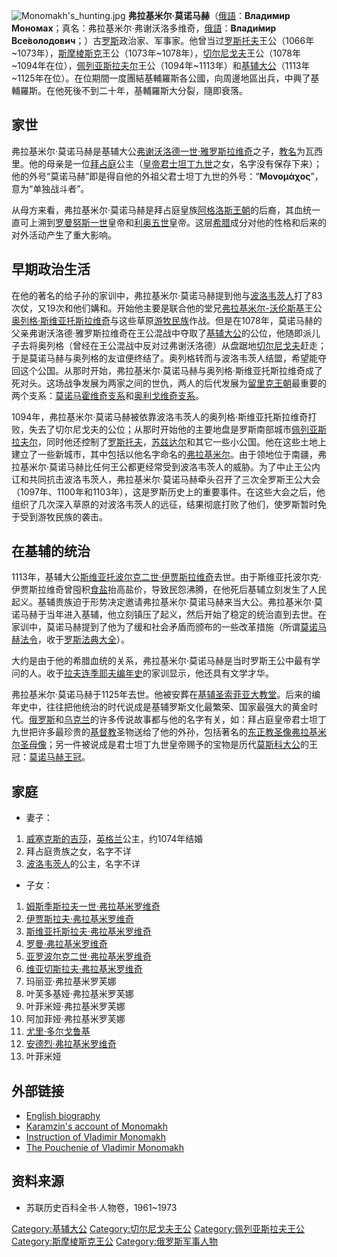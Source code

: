 {{Infobox royalty
| name = 弗拉基米爾·莫諾馬赫
| native name = Владимир Мономах
| image = Vladimir-II-Vsevolodovich Monomakh.jpg
| imgw = 200px
| caption = 弗拉基米爾·莫諾馬赫大公的肖像，繪於1672年
| succession1 = [[斯摩棱斯克统治者列表|斯摩棱斯克王公]]
| moretext1 = 
| reign1 = 1073年至1078年
| predecessor1 = [[伊戈尔·雅罗斯拉维奇|伊戈尔·雅罗斯拉维奇]]
| successor1 = [[达维德·斯维亚托斯拉维奇|达维德·斯维亚托斯拉维奇]]
| succession2 = [[切尔尼戈夫统治者列表|切尔尼戈夫王公]]
| moretext2 = 
| reign2 = 1078年至1094年
| coronation = 
| predecessor2 = [[鲍里斯·维亚切斯拉维奇|鲍里斯·维亚切斯拉维奇]]
| successor2 = [[安德烈·弗拉基米罗维奇_(佩列亚斯拉夫)|安德烈·弗拉基米罗维奇]]
| succession3 = [[佩列亚斯拉夫统治者列表|佩列亚斯拉夫王公]]
| moretext3 = 
| reign3 = 1094年至1113年
| predecessor3 = [[罗斯季斯拉夫·弗谢沃洛多维奇|罗斯季斯拉夫·弗谢沃洛多维奇]]
| successor3 = [[奥列格·斯维亚托斯拉维奇_(特穆塔拉干)|奥列格·斯维亚托斯拉维奇]]
| succession4 = [[基輔大公|基輔大公]]
| moretext4 = 
| reign4 = 1113年至1125年
| predecessor4 = [[斯維亞托波爾克二世·伊賈斯拉維奇|斯維亞托波爾克二世]]
| successor4 = [[姆斯季斯拉夫一世·弗拉基米羅維奇|姆斯季斯拉夫大帝]]
| house = [[留里克王朝|留里克王朝]]
| father = [[弗謝沃洛德一世·雅羅斯拉維奇|弗謝沃洛德一世·雅羅斯拉維奇]]
| mother = [[拜占庭帝國|拜占庭帝國]]公主（姓名不詳）
| birth_date = 1053年5月26日
| birth_place = 
| death_date = 1125年5月19日（71歲）
| death_place = 
| place of burial = [[聖索菲亞主教座堂_(基輔)|聖索菲亞主教座堂]]
|burial_date=
| signature = 
| religion  = [[東正教|東正教]]
}}
[[File:Monomakh's_hunting.jpg|thumb]]
'''弗拉基米尔·莫诺马赫 '''（[[俄語|俄語]]：'''Владимир Мономах'''；真名：弗拉基米尔·弗谢沃洛多维奇，[[俄語|俄語]]：'''Влади́мир Все́володович'''；{{bd|1053年||1125年|5月19日|}}）古[[罗斯|罗斯]]政治家、军事家。他曾当过[[罗斯托夫|罗斯托夫]]王公（1066年~1073年），[[斯摩棱斯克|斯摩棱斯克]]王公（1073年~1078年），[[切尔尼戈夫|切尔尼戈夫]]王公（1078年~1094年在位），[[佩列亚斯拉夫尔|佩列亚斯拉夫尔]]王公（1094年~1113年）和[[基辅大公|基辅大公]]（1113年~1125年在位）。在位期間一度團結基輔羅斯各公國，向周邊地區出兵，中興了基輔羅斯。在他死後不到二十年，基輔羅斯大分裂，隨即衰落。

== 家世 ==

弗拉基米尔·莫诺马赫是基辅大公[[弗谢沃洛德一世·雅罗斯拉维奇|弗谢沃洛德一世·雅罗斯拉维奇]]之子，[[教名|教名]]为瓦西里。他的母亲是一位[[拜占庭帝国|拜占庭]]公主（[[皇帝|皇帝]][[君士坦丁九世|君士坦丁九世]]之女，名字没有保存下来）；他的外号“莫诺马赫”即是得自他的外祖父君士坦丁九世的外号：“'''Μονομάχος'''”，意为“单独战斗者”。

从母方来看，弗拉基米尔·莫诺马赫是拜占庭皇族[[阿格洛斯王朝|阿格洛斯王朝]]的后裔，其血统一直可上溯到[[罗曼努斯一世|罗曼努斯一世]]皇帝和[[利奥五世_(拜占庭)|利奥五世]]皇帝。这层[[希腊|希腊]]成分对他的性格和后来的对外活动产生了重大影响。

== 早期政治生活 ==

在他的著名的给子孙的家训中，弗拉基米尔·莫诺马赫提到他与[[波洛韦茨人|波洛韦茨人]]打了83次仗，又19次和他们媾和。开始他主要是联合他的堂兄[[弗拉基米尔-沃伦斯基|弗拉基米尔-沃伦斯基]]王公[[奥列格·斯维亚托斯拉维奇_(特穆塔拉干)|奥列格·斯维亚托斯拉维奇]]与这些草原[[游牧民族|游牧民族]]作战。但是在1078年，莫诺马赫的父亲弗谢沃洛德·雅罗斯拉维奇在王公混战中夺取了[[基辅大公|基辅大公]]的公位，他随即派儿子去将奥列格（曾经在王公混战中反对过弗谢沃洛德）从盘踞地[[切尔尼戈夫|切尔尼戈夫]]赶走；于是莫诺马赫与奥列格的友谊便终结了。奥列格转而与波洛韦茨人结盟，希望能夺回这个公国。从那时开始，弗拉基米尔·莫诺马赫与奥列格·斯维亚托斯拉维奇成了死对头。这场战争发展为两家之间的世仇，两人的后代发展为[[留里克王朝|留里克王朝]]最重要的两个支系：[[莫诺马霍维奇支系|莫诺马霍维奇支系]]和[[奥利戈维奇支系|奥利戈维奇支系]]。

1094年，弗拉基米尔·莫诺马赫被依靠波洛韦茨人的奥列格·斯维亚托斯拉维奇打败，失去了切尔尼戈夫的公位；从那时开始他的主要地盘是罗斯南部城市[[佩列亚斯拉夫尔|佩列亚斯拉夫尔]]，同时他还控制了[[罗斯托夫|罗斯托夫]]，[[苏兹达尔|苏兹达尔]]和其它一些小公国。他在这些土地上建立了一些新城市，其中包括以他名字命名的[[弗拉基米尔|弗拉基米尔]]。由于领地位于南疆，弗拉基米尔·莫诺马赫比任何王公都更经常受到波洛韦茨人的威胁。为了中止王公内讧和共同抗击波洛韦茨人，弗拉基米尔·莫诺马赫牵头召开了三次全罗斯王公大会（1097年、1100年和1103年），这是罗斯历史上的重要事件。在这些大会之后，他组织了几次深入草原的对波洛韦茨人的远征，结果彻底打败了他们，使罗斯暂时免于受到游牧民族的袭击。

== 在基辅的统治 ==

1113年，基辅大公[[斯维亚托波尔克二世·伊贾斯拉维奇|斯维亚托波尔克二世·伊贾斯拉维奇]]去世。由于斯维亚托波尔克·伊贾斯拉维奇曾囤积[[食盐|食盐]]抬高盐价，导致民怨沸腾，在他死后基辅立刻发生了人民起义。基辅贵族迫于形势决定邀请弗拉基米尔·莫诺马赫来当大公。弗拉基米尔·莫诺马赫于当年进入基辅，他立刻镇压了起义，然后开始了稳定的统治直到去世。在家训中，莫诺马赫提到了他为了缓和社会矛盾而颁布的一些改革措施（所谓[[莫诺马赫法令|莫诺马赫法令]]，收于[[罗斯法典大全|罗斯法典大全]]）。

大约是由于他的希腊血统的关系，弗拉基米尔·莫诺马赫是当时罗斯王公中最有学问的人。收于[[拉夫连季耶夫编年史|拉夫连季耶夫编年史]]的家训显示，他还具有文学才华。

弗拉基米尔·莫诺马赫于1125年去世。他被安葬在[[圣索菲亚大教堂_(基辅)|基辅圣索菲亚大教堂]]。后来的编年史中，往往把他统治的时代说成是基辅罗斯文化最繁荣、国家最强大的黄金时代。[[俄罗斯|俄罗斯]]和[[乌克兰|乌克兰]]的许多传说故事都与他的名字有关，如：拜占庭皇帝君士坦丁九世把许多最珍贵的[[基督教|基督教]]圣物送给了他的外孙，包括著名的[[东正教|东正教]][[圣像|圣像]][[弗拉基米尔圣母像|弗拉基米尔圣母像]]；另一件被说成是君士坦丁九世皇帝赐予的宝物是历代[[莫斯科大公|莫斯科大公]]的王冠：[[莫诺马赫王冠|莫诺马赫王冠]]。

== 家庭 ==

* 妻子：
# [[威塞克斯的吉莎|威塞克斯的吉莎]]，[[英格兰|英格兰]]公主，约1074年结婚
# 拜占庭贵族之女，名字不详
# [[波洛韦茨人|波洛韦茨人]]的公主，名字不详
* 子女：
# [[姆斯季斯拉夫一世·弗拉基米罗维奇|姆斯季斯拉夫一世·弗拉基米罗维奇]] 
# [[伊贾斯拉夫·弗拉基米罗维奇|伊贾斯拉夫·弗拉基米罗维奇]]
# [[斯维亚托斯拉夫·弗拉基米罗维奇_(斯摩棱斯克)|斯维亚托斯拉夫·弗拉基米罗维奇]] 
# [[罗曼·弗拉基米罗维奇|罗曼·弗拉基米罗维奇]] 
# [[亚罗波尔克二世·弗拉基米罗维奇|亚罗波尔克二世·弗拉基米罗维奇]] 
# [[维亚切斯拉夫·弗拉基米罗维奇|维亚切斯拉夫·弗拉基米罗维奇]]
# 玛丽亚·弗拉基米罗芙娜
# 叶芙多基娅·弗拉基米罗芙娜
# 叶菲米娅·弗拉基米罗芙娜
# 阿加菲娅·弗拉基米罗芙娜
# [[尤里·多尔戈鲁基|尤里·多尔戈鲁基]]
# [[安德烈·弗拉基米罗维奇_(弗拉基米尔-沃伦斯基)|安德烈·弗拉基米罗维奇]] 
# 叶菲米娅

== 外部链接 ==
* [http://www.arco-iris.com/George/monomakh.htm English biography] {{Wayback|url=http://www.arco-iris.com/George/monomakh.htm |date=20120426112308 }}
* [http://www.kulichki.com/inkwell/text/special/history/karamzin/kar02_07.htm Karamzin's account of Monomakh] {{Wayback|url=http://www.kulichki.com/inkwell/text/special/history/karamzin/kar02_07.htm |date=20131021110146 }}
* [https://web.archive.org/web/20050218205527/http://www.shsu.edu/~his_ncp/Monomakh.html Instruction of Vladimir Monomakh]
* [https://web.archive.org/web/20050212140202/http://www.dur.ac.uk/~dml0www/vladmono.html The Pouchenie of Vladimir Monomakh]
== 资料来源 ==
* 苏联历史百科全书·人物卷，1961~1973


{{S-start}}
{{S-hou|[[留里克王朝|留里克王朝]]||1053年|1125年|5月19日}}
{{s-break}}
{{S-reg|}}
{{s-before|[[伊戈爾·雅羅斯拉維奇|伊戈爾·雅羅斯拉維奇]]}}
{{s-title|[[斯摩棱斯克統治者列表|斯摩棱斯克王公]]|1073年－1078年}}
{{s-after|[[達維德·斯維亞托斯拉維奇|達維德·斯維亞托斯拉維奇]]}}
{{s-before|[[鮑里斯·維亞切斯拉維奇|鮑里斯·維亞切斯拉維奇]]}}
{{s-title|[[切爾尼戈夫統治者列表|切爾尼戈夫王公]]|1078年－1094年}}
{{s-after|[[奧列格·斯維亞托斯拉維奇_(特穆塔拉幹)|奧列格·斯維亞托斯拉維奇]]}}
{{s-before|[[羅斯季斯拉夫·弗謝沃洛多維奇|羅斯季斯拉夫·弗謝沃洛多維奇]]}}
{{s-title|[[佩列亞斯拉夫統治者列表|佩列亞斯拉夫王公]]|1094年－1113年}}
{{s-after|[[斯維亞托斯拉夫·弗拉基米羅維奇_(斯摩棱斯克)|斯維亞托斯拉夫·弗拉基米羅維奇]]}}
{{s-before|[[斯維亞托波爾克二世·伊賈斯拉維奇|斯維亞托波爾克二世]]}}
{{s-title|[[基輔大公|基輔大公]]|1113年－1125年}}
{{s-after|[[姆斯季斯拉夫一世·弗拉基米羅維奇|姆斯季斯拉夫大帝]]}}
{{S-end}}

{{羅斯國家元首}}
{{Authority control}}
[[Category:基辅大公|Category:基辅大公]]
[[Category:切尔尼戈夫王公|Category:切尔尼戈夫王公]]
[[Category:佩列亚斯拉夫王公|Category:佩列亚斯拉夫王公]]
[[Category:斯摩棱斯克王公|Category:斯摩棱斯克王公]]
[[Category:俄罗斯军事人物|Category:俄罗斯军事人物]]